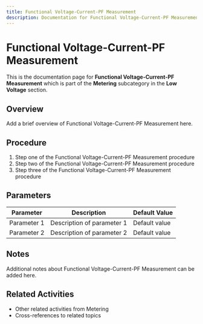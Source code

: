 ```yaml
---
title: Functional Voltage-Current-PF Measurement
description: Documentation for Functional Voltage-Current-PF Measurement under Metering in Low Voltage category
---
```


# Functional Voltage-Current-PF Measurement

This is the documentation page for **Functional Voltage-Current-PF Measurement** which is part of the **Metering** subcategory in the **Low Voltage** section.

## Overview

Add a brief overview of Functional Voltage-Current-PF Measurement here.

## Procedure

1. Step one of the Functional Voltage-Current-PF Measurement procedure
2. Step two of the Functional Voltage-Current-PF Measurement procedure
3. Step three of the Functional Voltage-Current-PF Measurement procedure

## Parameters

| Parameter | Description | Default Value |
|-----------|-------------|---------------|
| Parameter 1 | Description of parameter 1 | Default value |
| Parameter 2 | Description of parameter 2 | Default value |

## Notes

Additional notes about Functional Voltage-Current-PF Measurement can be added here.

## Related Activities

- Other related activities from Metering
- Cross-references to related topics
